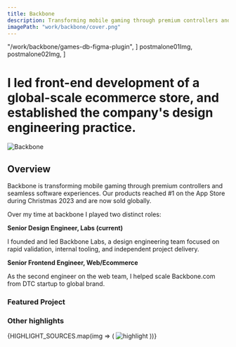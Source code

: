 ```yaml
---
title: Backbone
description: Transforming mobile gaming through premium controllers and seamless software experiences.
imagePath: "work/backbone/cover.png"
---
```




  "/work/backbone/games-db-figma-plugin",
]
    postmalone01Img,
    postmalone02Img,
]

# I led front-end development of a global-scale ecommerce store, and established the company's design engineering practice.

<Image
  src={coverImg}
  alt="Backbone"
  width={1600}
  height={900}
  className="rounded-sm shrink-0 bg-muted border shadow"
/>

## Overview

Backbone is transforming mobile gaming through premium controllers and seamless software experiences. Our products reached #1 on the App Store during Christmas 2023 and are now sold globally.

Over my time at backbone I played two distinct roles:<br/>

**Senior Design Engineer, Labs (current)** <br/>

I founded and led Backbone Labs, a design engineering team focused on rapid validation, internal tooling, and independent project delivery.

**Senior Frontend Engineer, Web/Ecommerce** <br/>

As the second engineer on the web team, I helped scale Backbone.com from DTC startup to global brand.

### Featured Project

<WorkList slugs={FEATURED_WORK_SLUGS} />

### Other highlights

<div className="grid grid-cols-1 md:grid-cols-2 gap-4 not-prose">
    {HIGHLIGHT_SOURCES.map(img => (
        <Image
            key={img.src}
            src={img}
            alt="highlight"
            width={1600}
            height={900}
            className="rounded-sm shrink-0 bg-muted border shadow"
        />
    ))}
</div>
